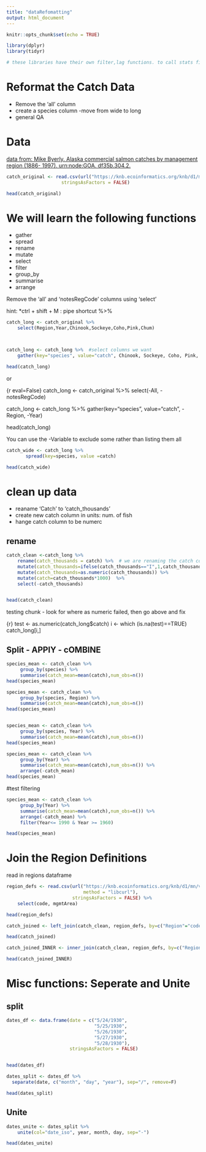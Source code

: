 ```yaml
---
title: "dataRefomatting"
output: html_document
---
```


```r
knitr::opts_chunk$set(echo = TRUE)
```

```r
library(dplyr)
library(tidyr)

# these libraries have their own filter,lag functions. to call stats file, use   stats::filter()

```

# Reformat the Catch Data

* Remove the 'all' column
* create a species column
    -move from wide to long
* general QA

# Data

[data from: Mike Byerly. Alaska commercial salmon catches by management region (1886- 1997). urn:node:GOA. df35b.304.2.](https://knb.ecoinformatics.org/view/df35b.304.2)

```r

catch_original <- read.csv(url("https://knb.ecoinformatics.org/knb/d1/mn/v2/object/df35b.302.1", method = "libcurl"),
                    stringsAsFactors = FALSE)

head(catch_original)

```

# We will learn the following functions

* gather
* spread 
* rename
* mutate
* select
* filter
* group_by
* summarise
* arrange


Remove the 'all' and 'notesRegCode' columns using 'select'

hint:
*ctrl + shift + M : pipe shortcut %>%


```r
catch_long <- catch_original %>% 
    select(Region,Year,Chinook,Sockeye,Coho,Pink,Chum)



catch_long <- catch_long %>%  #select columns we want 
    gather(key="species", value="catch", Chinook, Sockeye, Coho, Pink, Chum)  # move from wde to long

head(catch_long)

```


or



{r eval=False}
catch_long <- catch_original %>% 
    select(-All, -notesRegCode)



catch_long <- catch_long %>% 
    gather(key="species", value="catch", -Region, -Year)


head(catch_long)

You can use the -Variable to exclude some rather than listing them all



```r
catch_wide <- catch_long %>% 
       spread(key=species, value =catch)

head(catch_wide)
```


# clean up data

* reaname 'Catch' to 'catch_thousands'
* create new catch column in units:  num. of fish
* hange catch column to be numerc


## rename

```r
catch_clean <-catch_long %>% 
    rename(catch_thousands = catch) %>%  # we are renaming the catch column
    mutate(catch_thousands=ifelse(catch_thousands=="I",1,catch_thousands)) %>% 
    mutate(catch_thousands=as.numeric(catch_thousands)) %>% 
    mutate(catch=catch_thousands*1000)  %>% 
    select(-catch_thousands)


head(catch_clean)

```

testing chunk - look for where as numeric failed, then go above and fix

{r}
 test <- as.numeric(catch_long$catch)
 i <- which (is.na(test)==TRUE)
 catch_long[i,]

## Split -  APPlY - cOMBINE

```r
species_mean <- catch_clean %>% 
     group_by(species) %>% 
     summarise(catch_mean=mean(catch),num_obs=n())
head(species_mean)
```


```r
species_mean <- catch_clean %>% 
     group_by(species, Region) %>% 
     summarise(catch_mean=mean(catch),num_obs=n())
head(species_mean)



```
```r
species_mean <- catch_clean %>% 
     group_by(species, Year) %>% 
     summarise(catch_mean=mean(catch),num_obs=n())
head(species_mean)
```

```r
species_mean <- catch_clean %>% 
     group_by(Year) %>% 
     summarise(catch_mean=mean(catch),num_obs=n()) %>% 
     arrange(-catch_mean)
head(species_mean)
```


#test filtering

```r
species_mean <- catch_clean %>% 
     group_by(Year) %>% 
     summarise(catch_mean=mean(catch),num_obs=n()) %>% 
     arrange(-catch_mean) %>% 
     filter(Year<= 1990 & Year >= 1960)

head(species_mean)
```



# Join the Region Definitions

read in regions dataframe

```r
region_defs <- read.csv(url("https://knb.ecoinformatics.org/knb/d1/mn/v2/object/df35b.303.1",
                            method = "libcurl"),
                        stringsAsFactors = FALSE) %>% 
    select(code, mgmtArea)

head(region_defs)

```



```r
catch_joined <- left_join(catch_clean, region_defs, by=c("Region"="code"))

head(catch_joined)
```

```r
catch_joined_INNER <- inner_join(catch_clean, region_defs, by=c("Region"="code"))

head(catch_joined_INNER)

```


# Misc functions: Seperate and Unite

## split

```r
dates_df <- data.frame(date = c("5/24/1930",
                                "5/25/1930",
                                "5/26/1930",
                                "5/27/1930",
                                "5/28/1930"),
                       stringsAsFactors = FALSE)


head(dates_df)
```

```r
dates_split <- dates_df %>% 
  separate(date, c("month", "day", "year"), sep="/", remove=F)

head(dates_split)
```
## Unite

```r
dates_unite <- dates_split %>% 
    unite(col="date_iso", year, month, day, sep="-")

head(dates_unite)

```

